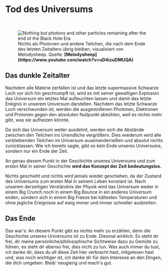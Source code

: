 
# Tod des Universums

<ReadingTime duration="2" />
<AudioPlayer ident="death" />

<br/>
<figure>
<Image src={require(".//../../../resources/images/particles.png")} alt="Nothing but photons and other particles remaining after the end of the Black Hole Era" />
<figcaption style={{ color: "rgb(156, 156, 156)", fontSize: "14px", marginTop: "2px" }}>Nichts als Photonen und andere Teilchen, die nach dem Ende des letzten Zeitalters übrig bleiben, visualisiert von Melodysheep. Quelle: <strong>[Melodysheep](https://www.youtube.com/watch?v=uD4izuDMUQA)</strong></figcaption>
</figure>

## Das dunkle Zeitalter
Nachdem alle Materie zerfallen ist und das letzte supermassive Schwarze Loch vor sich hin geschrumpft ist, wird es mit seiner gewaltigen Explosion das Universum ein letztes Mal aufleuchten lassen und damit das letzte Ereignis in unserem Universum darstellen. Nachdem das letzte Schwarze Loch verschwunden ist, werden die ausgestoßenen Photonen, Elektronen und Protonen gegen den absoluten Nullpunkt abkühlen, weil es nichts mehr gibt, was sie aufheizen könnte.  

Da sich das Universum weiter ausdehnt, werden sich die Abstände zwischen den Teilchen ins Unendliche vergrößern. Dies wiederum wird alle verbleibenden Teilchen im Universum auseinanderreißen und absolut nichts zurücklassen. Wie ich bereits sagte, gibt es kein Ende unseres Universums, sondern nur ein Ende der Zeit. 

An genau diesem Punkt in der Geschichte unseres Universums und zum ersten Mal in seiner Geschichte <strong>wird das Konzept der Zeit bedeutungslos.</strong>

Nichts geschieht und nichts wird jemals wieder geschehen, da der Zustand des Universums zum ersten Mal in seinem Leben konstant ist. Nach unserem derzeitigen Verständnis der Physik wird das Universum weder in einem Big Crunch noch in einem Big Bounce in ein anderes Universum enden, sondern sich in einem Big Freeze bei kältesten Temperaturen und ohne jegliche Ereignisse auf ewig immer und immer schneller ausbreiten.

## Das Ende
Das war's: An diesem Punkt gibt es nichts mehr zu erzählen, denn die Geschichte unseres Universums ist zu Ende. Diesmal wirklich. Es steht dir frei, dir meine persönliche/philosophische Sichtweise dazu zu Gemüte zu führen, es steht dir ebenso frei, dies nicht zu tun. Was auch immer du tust, ich danke dir, dass du all diese Zeit hier verbracht hast, mitgelesen hast und, was noch wichtiger ist, ich danke dir für dein Interesse an den Dingen, die dich umgeben. Bleib' neugierig und mach's gut.


<SaveArticleSection article="future-death"/>

<Analytics />